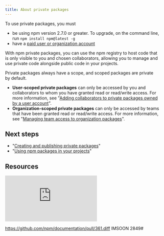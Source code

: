 ```yaml
---
title: About private packages
---
```


<div class="note">

To use private packages, you must

<ul>
<li> be using npm version 2.7.0 or greater. To upgrade, on the command line, run <code class="highlighter-rouge">npm install npm@latest -g</code></li>
<li>have a <a href="https://www.npmjs.com/pricing">paid user or organization account</a></li>
</ul>

</div>

With npm private packages, you can use the npm registry to host code that is only visible to you and chosen collaborators, allowing you to manage and use private code alongside public code in your projects.

Private packages always have a scope, and scoped packages are private by default.

* **User-scoped private packages** can only be accessed by you and collaborators to whom you have granted read or read/write access. For more information, see "[Adding collaborators to private packages owned by a user account][user-pkg-add]".
* **Organization-scoped private packages** can only be accessed by teams that have been granted read or read/write access. For more information, see "[Managing team access to organization packages][team-pkg-add]".

## Next steps

- "[Creating and publishing private packages][create-priv-pkg]"
- "[Using npm packages in your projects][use-pkg]"

## Resources

<iframe src="https://www.youtube.com/embed/O6JoXGnHK_Y" frameborder="0" allowfullscreen></iframe>

[paid-acct]: https://www.npmjs.com/pricing
[user-pkg-add]: adding-collaborators-to-private-packages-owned-by-a-user-account
[team-pkg-add]: managing-team-access-to-organization-packages
[create-priv-pkg]: creating-and-publishing-private-packages
[install-pkgs]: installing-packages-and-dependencies#installing-private-packages

[use-pkg]: using-npm-packages-in-your-projects

https://github.com/npm/documentation/pull/361.diff
IMSOON 2849#

